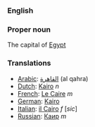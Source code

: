 ===English===

===Proper noun===

The capital of [[Egypt]]

===Translations===
*[[Arabic]]: [[القاهرة]] (al qahra)
*[[Dutch]]: [[Kairo]] ''n''
*[[French]]: [[Le Caire]] ''m''
*[[German]]: [[Kairo]]
*[[Italian]]: [[il Cairo]] ''f'' [''sic'']
*[[Russian]]: [[Каир]] ''m''